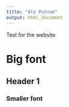 ```yaml
---
title: "Aly Putnam"
output: html_document
---
```


Test for the website

# Big font 

## Header 1

### Smaller font